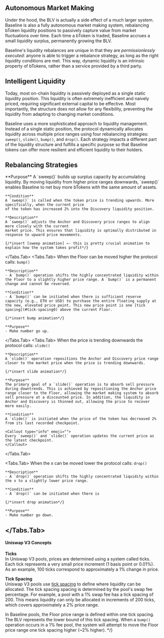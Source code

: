 
## Autonomous Market Making

Under the hood, the BLV is actually a side effect of a much larger system. Baseline is also a 
fully autonomous market making system, rebalancing bToken liquidity positions to passively capture 
value from market fluctuations over time. Each time a bToken is traded, Baseline accrues a small 
liquidity surplus, permanently growing the BLV.

Baseline's liquidity rebalances are unique in that they are _permissionlessly executed_: anyone is able 
to trigger a rebalance strategy, as long as the right liquidity conditions are met. This way, dynamic 
liquidity is an intrinsic property of bTokens, rather than a service provided by a third party.

## Intelligent Liquidity

Today, most on-chain liquidity is passively deployed as a single static liquidity position. 
This liquidity is often extremely inefficient and naively priced, requiring significant external 
capital to be effective. Most importantly, the structure does not allow for any flexibility, preventing
the liquidity from adapting to changing market conditions. 

Baseline uses a more sophisticated approach to liquidity management. Instead of a single static position,
the protocol dynamically allocates liquidity across multiple price ranges using four rebalancing strategies:
`sweep()`, `slide()`, `bump()`, and `drop()`. Each strategy impacts a different part of the liquidity 
structure and fulfills a specific purpose so that Baseline tokens can offer more resilient and efficient 
liquidity to their holders.

## Rebalancing Strategies

<Callout emoji="">
<Tabs items={['➡️ Sweep', '⬆️ Bump',  '⬅️ Slide', '⬇️ Drop']}>
  <Tabs.Tab>
    **Purpose**  
    A `sweep()` builds up surplus capacity by accumulating liquidity. By moving liquidity from higher price 
    ranges downwards, `sweep()` enables Baseline to net buy more bTokens with the same amount of assets.

    **Condition**  
    A `sweep()` is called when the token price is trending upwards. More specifically, when the current price
    of the token has increased 2% into the Discovery liquidity position.
    
    **Description**  
    A `sweep()` adjusts the Anchor and Discovery price ranges to align more closely with the current 
    market price. This ensures that liquidity is optimally distributed in response to upward price movements.

    {/*insert [sweep animation] ←- this is pretty crucial animation to explain how the system takes profit*/}

  </Tabs.Tab>
  <Tabs.Tab>
    When the Floor can be moved higher the protocol calls: `bump()`

    **Description**  
    - A `bump()` operation shifts the highly concentrated liquidity within the Floor to a slightly higher price range. A `bump()` is a permanent change and cannot be reversed.

    **Condition**  
    - A `bump()` can be initiated when there is sufficient reserve capacity (e.g., ETH or USD) to purchase the entire floating supply at the new, elevated price point. This new price point is one [tick spacing](#tick-spacing0) above the current Floor.

    {/*insert bump animation*/}

    **Purpose**  
    - Make number go up.
  </Tabs.Tab>
  <Tabs.Tab>
    When the price is trending downwards the protocol calls: `slide()`

    **Description**  
    A `slide()` operation repositions the Anchor and Discovery price range closer to the market price when the price is trending downwards.

    {/*insert slide animation*/}

    **Purpose**  
    The primary goal of a `slide()` operation is to absorb sell pressure during downtrends. This is achieved by repositioning the Anchor price range closer to the Floor, allowing the market making system to absorb sell pressure at a discounted price. In addition, the liquidity in Anchor and Discovery is thinned out, allowing the price to recover more easily. 

    **Condition**  
    A `slide()` is initiated when the price of the token has decreased 2% from its last recorded checkpoint. 

    <Callout type="info" emoji="">
    Every `sweep()` and `slide()` operation updates the current price as the latest checkpoint.
    </Callout>
  </Tabs.Tab>

  <Tabs.Tab>
    When the x can be moved lower the protocol calls: `drop()`

    **Description**  
    - A `drop()` operation shifts the highly concentrated liquidity within the x to a slightly lower price range. 

    **Condition**  
    - A `drop()` can be initiated when there is

    {/*insert drop animation*/}

    **Purpose**  
    - Make number go down.
  </Tabs.Tab>
</Tabs>
</Callout>
---

#### Uniswap V3 Concepts

**Ticks**  
In Uniswap V3 pools, prices are determined using a system called ticks. Each tick represents a very small price increment (1 basis point or 0.01%). As an example, 100 ticks correspond to approximately a 1% change in price.

**Tick Spacing**  
Uniswap V3 pools use [tick spacing](https://support.uniswap.org/hc/en-us/articles/21069524840589-What-is-a-tick-when-providing-liquidity) to define where liquidity can be allocated. The tick spacing spacing is determined by the pool's swap fee percentage. For example, a pool with a 1% swap fee has a tick spacing of 200. This means liquidity can only be allocated in increments of 200 ticks, which covers approximately a 2% price range.

In Baseline pools, the Floor price range is defined within one tick spacing. The BLV represents the lower bound of this tick spacing. When a `bump()` operation occurs in a 1% fee pool, the system will attempt to move the Floor price range one tick spacing higher (~2% higher). */}
